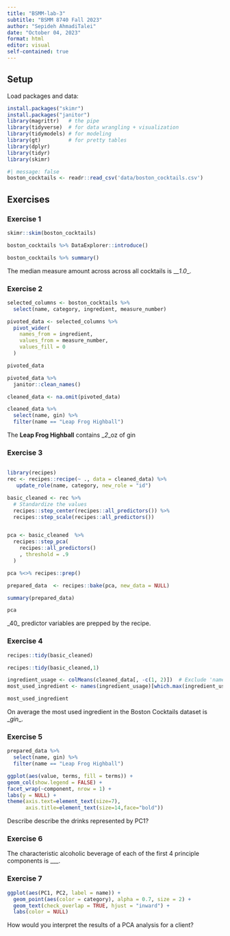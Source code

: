 ```yaml
---
title: "BSMM-lab-3"
subtitle: "BSMM 8740 Fall 2023"
author: "Sepideh AhmadiTalei"
date: "October 04, 2023"
format: html
editor: visual
self-contained: true
---
```


## Setup

Load packages and data:

```r
install.packages("skimr")
install.packages("janitor")
library(magrittr)   # the pipe
library(tidyverse)  # for data wrangling + visualization
library(tidymodels) # for modeling
library(gt)         # for pretty tables
library(dplyr)
library(tidyr)
library(skimr)
```

```r
#| message: false
boston_cocktails <- readr::read_csv('data/boston_cocktails.csv')
```

## Exercises

### Exercise 1

```r
skimr::skim(boston_cocktails)
```

```r
boston_cocktails %>% DataExplorer::introduce()
```

```r
boston_cocktails %>% summary()
```

The median measure amount across across all cocktails is \_\_*1.0*\_.

### Exercise 2

```r
selected_columns <- boston_cocktails %>% 
  select(name, category, ingredient, measure_number)
```

```r
pivoted_data <- selected_columns %>% 
  pivot_wider(
    names_from = ingredient,
    values_from = measure_number,
    values_fill = 0
  )

pivoted_data
```

```r
pivoted_data %>% 
  janitor::clean_names()
```

```r
cleaned_data <- na.omit(pivoted_data)
```

```r
cleaned_data %>% 
  select(name, gin) %>% 
  filter(name == "Leap Frog Highball")
```

The **Leap Frog Highball** contains \_*2*\_oz of gin

### Exercise 3

```         
```

```r
library(recipes)
rec <- recipes::recipe(~ ., data = cleaned_data) %>%
   update_role(name, category, new_role = "id")

basic_cleaned <- rec %>%
  # Standardize the values
  recipes::step_center(recipes::all_predictors()) %>%
  recipes::step_scale(recipes::all_predictors())
```

```         
```

```r
pca <- basic_cleaned  %>% 
  recipes::step_pca(
    recipes::all_predictors()
    , threshold = .9
  )
```

```r
pca %<>% recipes::prep() 
```

```r
prepared_data  <- recipes::bake(pca, new_data = NULL)
```

```r
summary(prepared_data)
```

```r
pca
```

\_40\_ predictor variables are prepped by the recipe.

### Exercise 4

```r
recipes::tidy(basic_cleaned)
```

```r
recipes::tidy(basic_cleaned,1)
```

```r
ingredient_usage <- colMeans(cleaned_data[, -c(1, 2)])  # Exclude 'name' and 'category' columns
most_used_ingredient <- names(ingredient_usage)[which.max(ingredient_usage)]

most_used_ingredient
```

On average the most used ingredient in the Boston Cocktails dataset is \_*gin*\_.

### Exercise 5

```r
prepared_data %>% 
  select(name, gin) %>% 
  filter(name == "Leap Frog Highball")
```

```r
ggplot(aes(value, terms, fill = terms)) +
geom_col(show.legend = FALSE) +
facet_wrap(~component, nrow = 1) +
labs(y = NULL) +
theme(axis.text=element_text(size=7),
      axis.title=element_text(size=14,face="bold"))

```

Describe describe the drinks represented by PC1?

### Exercise 6

The characteristic alcoholic beverage of each of the first 4 principle components is \_\_\_.

### Exercise 7

```r
ggplot(aes(PC1, PC2, label = name)) +
  geom_point(aes(color = category), alpha = 0.7, size = 2) +
  geom_text(check_overlap = TRUE, hjust = "inward") + 
  labs(color = NULL)
```

How would you interpret the results of a PCA analysis for a client?
